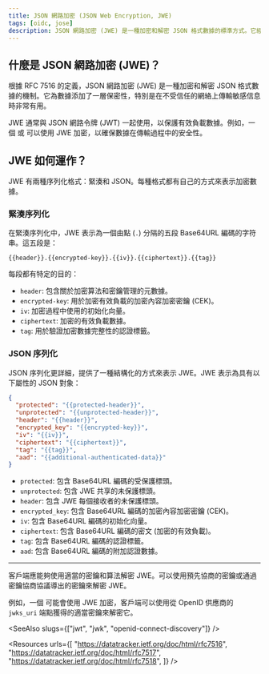 ```yaml
---
title: JSON 網路加密 (JSON Web Encryption, JWE)
tags: [oidc, jose]
description: JSON 網路加密 (JWE) 是一種加密和解密 JSON 格式數據的標準方式。它經常用於保護傳輸中的 JSON 網路令牌 (JWT) 中的敏感信息。
---
```


## 什麼是 JSON 網路加密 (JWE)？

根據 RFC 7516 的定義，JSON 網路加密 (JWE) 是一種加密和解密 JSON 格式數據的機制。它為數據添加了一層保密性，特別是在不受信任的網絡上傳輸敏感信息時非常有用。

JWE 通常與 <Ref slug="jwt">JSON 網路令牌 (JWT)</Ref> 一起使用，以保護有效負載數據。例如，一個 <Ref slug="id-token" /> 或 <Ref slug="access-token" /> 可以使用 JWE 加密，以確保數據在傳輸過程中的安全性。

## JWE 如何運作？

JWE 有兩種序列化格式：緊湊和 JSON。每種格式都有自己的方式來表示加密數據。

### 緊湊序列化

在緊湊序列化中，JWE 表示為一個由點 (`.`) 分隔的五段 Base64URL 編碼的字符串。這五段是：

```
{{header}}.{{encrypted-key}}.{{iv}}.{{ciphertext}}.{{tag}}
```

每段都有特定的目的：

- `header`: 包含關於加密算法和密鑰管理的元數據。
- `encrypted-key`: 用於加密有效負載的加密內容加密密鑰 (CEK)。
- `iv`: 加密過程中使用的初始化向量。
- `ciphertext`: 加密的有效負載數據。
- `tag`: 用於驗證加密數據完整性的認證標籤。

### JSON 序列化

JSON 序列化更詳細，提供了一種結構化的方式來表示 JWE。JWE 表示為具有以下屬性的 JSON 對象：

```json
{
  "protected": "{{protected-header}}",
  "unprotected": "{{unprotected-header}}",
  "header": "{{header}}",
  "encrypted_key": "{{encrypted-key}}",
  "iv": "{{iv}}",
  "ciphertext": "{{ciphertext}}",
  "tag": "{{tag}}",
  "aad": "{{additional-authenticated-data}}"
}
```

- `protected`: 包含 Base64URL 編碼的受保護標頭。
- `unprotected`: 包含 JWE 共享的未保護標頭。
- `header`: 包含 JWE 每個接收者的未保護標頭。
- `encrypted_key`: 包含 Base64URL 編碼的加密內容加密密鑰 (CEK)。
- `iv`: 包含 Base64URL 編碼的初始化向量。
- `ciphertext`: 包含 Base64URL 編碼的密文 (加密的有效負載)。
- `tag`: 包含 Base64URL 編碼的認證標籤。
- `aad`: 包含 Base64URL 編碼的附加認證數據。

---

客戶端應能夠使用適當的密鑰和算法解密 JWE。可以使用預先協商的密鑰或通過密鑰協商協議導出的密鑰來解密 JWE。

例如，一個 <Ref slug="id-token" /> 可能會使用 JWE 加密，客戶端可以使用從 OpenID 供應商的 `jwks_uri` 端點獲得的適當密鑰來解密它。

<SeeAlso slugs={["jwt", "jwk", "openid-connect-discovery"]} />

<Resources
  urls={[
    "https://datatracker.ietf.org/doc/html/rfc7516",
    "https://datatracker.ietf.org/doc/html/rfc7517",
    "https://datatracker.ietf.org/doc/html/rfc7518",
  ]}
/>
